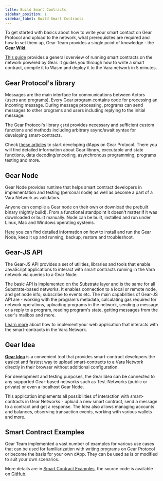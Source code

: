 ```yaml
---
title: Build Smart Contracts
sidebar_position: 1
sidebar_label: Build Smart Contracts
---
```


To get started with basics about how to write your smart contact on Gear Protocol and upload to the network, what prerequisites are required and how to set them up, Gear Team provides a single point of knowledge - the **[Gear Wiki](https://wiki.gear-tech.io/)**.

[This guide](https://wiki.gear-tech.io/docs/getting-started-in-5-minutes) provides a general overview of running smart contracts on the network powered by Gear. It guides you through how to write a smart contract, compile it to Wasm and deploy it to the Vara network in 5 minutes.

## Gear Protocol's library

Messages are the main interface for communications between Actors (users and programs). Every Gear program contains code for processing an incoming message. During message processing, programs can send messages to other programs and users including replying to the initial message.

The Gear Protocol's library `gstd` provides necessary and sufficient custom functions and methods including arbitrary async/await syntax for developing smart-contracts.

Check [these articles](https://wiki.gear-tech.io/docs/developing-contracts/introduction) to start developing dApps on Gear Protocol. There you will find detailed information about Gear library, executable and state functions, data decoding/encoding, asynchronous programming, programs testing and more.

## Gear Node

Gear Node provides runtime that helps smart contract developers in implementation and testing (personal node) as well as become a part of a Vara Network as validators.

Anyone can compile a Gear node on their own or download the prebuilt binary (nightly build). From a functional standpoint it doesn't matter if it was downloaded or built manually.
Node can be built, installed and run under Linux, Mac and Windows operating systems.

[Here](https://wiki.gear-tech.io/docs/node/setting-up) you can find detailed information on how to install and run the Gear Node, keep it up and running, backup, restore and troubleshoot.

## Gear-JS API

The Gear-JS API provides a set of utilities, libraries and tools that enable JavaScript applications to interact with smart contracts running in the Vara network via queries to a Gear Node.

The basic API is implemented on the Substrate layer and is the same for all Substrate-based networks. It enables connection to a local or remote node, and get node info, subscribe to events etc. The main capabilities of Gear-JS API are - working with the program's metadata, calculating gas required for network operations, uploading programs in the network, sending a message or a reply to a program, reading program's state, getting messages from the user's mailbox and more.

[Learn more](https://wiki.gear-tech.io/docs/api/getting-started) about how to implement your web application that interacts with the smart-contracts in the Vara Network.

## Gear Idea

**[Gear Idea](https://idea.gear-tech.io/)** is a convenient tool that provides smart-contract developers the easiest and fastest way to upload smart-contracts to a Vara Network directly in their browser without additional configuration.

For development and testing purposes, the Gear Idea can be connected to any supported Gear-based networks such as Test-Networks (public or private) or even a localhost Gear Node.

This application implements all possibilities of interaction with smart-contracts in Gear Networks - upload a new smart contract, send a message to a contract and get a response. The Idea also allows managing accounts and balances, observing transaction events, working with various wallets and more.

## Smart Contract Examples

Gear Team implemented a vast number of examples for various use cases that can be used for familiarization with writing programs on Gear Protocol or become the basis for your own dApp. They can be used as is or modified to suit your own scenarios.

More details are in [Smart Contract Examples](https://wiki.gear-tech.io/docs/examples/prerequisites), the source code is available on [GitHub](https://github.com/gear-foundation).
